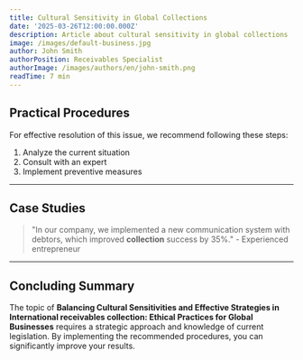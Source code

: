 ```yaml
---
title: Cultural Sensitivity in Global Collections
date: '2025-03-26T12:00:00.000Z'
description: Article about cultural sensitivity in global collections
image: /images/default-business.jpg
author: John Smith
authorPosition: Receivables Specialist
authorImage: /images/authors/en/john-smith.png
readTime: 7 min
---
```

## Practical Procedures

For effective resolution of this issue, we recommend following these steps:

1. Analyze the current situation
2. Consult with an expert
3. Implement preventive measures



---

## Case Studies

> "In our company, we implemented a new communication system with debtors, which improved **collection** success by 35%." - Experienced entrepreneur



---

## Concluding Summary

The topic of **Balancing Cultural Sensitivities and Effective Strategies in International **receivables** **collection**: Ethical Practices for Global Businesses** requires a strategic approach and knowledge of current legislation. By implementing the recommended procedures, you can significantly improve your results.
